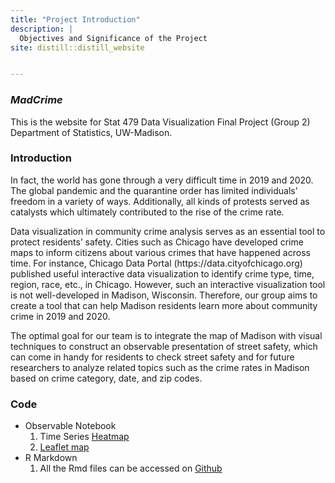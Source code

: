 ---
title: "Project Introduction"
description: |
  Objectives and Significance of the Project
site: distill::distill_website


---

### *MadCrime* 

This is the website for Stat 479 Data Visualization Final Project (Group 2) Department of Statistics, UW-Madison.


### Introduction

In fact, the world has gone through a very difficult time in 2019 and 2020. The global pandemic and the quarantine order has limited individuals’ freedom in a variety of ways. Additionally, all kinds of protests served as catalysts which ultimately contributed to the rise of the crime rate.

Data visualization in community crime analysis serves as an essential tool to protect residents’ safety. Cities such as Chicago have developed crime maps to inform citizens about various crimes that have happened across time. For instance, Chicago Data Portal (https://data.cityofchicago.org) published useful interactive data visualization to identify crime type, time, region, race, etc., in Chicago. However, such an interactive visualization tool is not well-developed in Madison, Wisconsin. Therefore, our group aims to create a tool that can help Madison residents learn more about community crime in 2019 and 2020.

The optimal goal for our team is to integrate the map of Madison with visual techniques to construct an observable presentation of street safety, which can come in handy for residents to check street safety and for future researchers to analyze related topics such as the crime rates in Madison based on crime category, date, and zip codes.


### Code

* Observable Notebook
  1. Time Series [Heatmap](https://observablehq.com/@hchen549/heatmap)
  2. [Leaflet map](https://observablehq.com/@hchen549/leaflet-heatmap)
* R Markdown
  1. All the Rmd files can be accessed on [Github](https://github.com/hchen549/Stat479_FinalProject)

